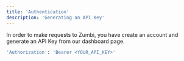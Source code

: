 ```yaml
---
title: 'Authentication'
description: 'Generating an API Key'
---
```


In order to make requests to Zumbi, you have create an account and generate an API Key from our dashboard page.

```bash
'Authorization': 'Bearer <YOUR_API_KEY>'
```
